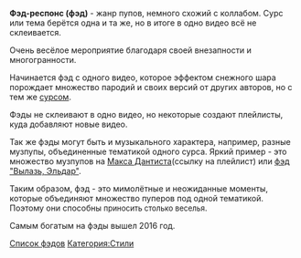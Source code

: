 '''Фэд-респонс (фэд)''' - жанр пупов, немного схожий с коллабом. Сурс или тема берётся одна и та же, но в итоге в одно видео всё не склеивается.

Очень весёлое мероприятие благодаря своей внезапности и многогранности.

Начинается фэд с одного видео, которое эффектом снежного шара порождает множество пародий и своих версий от других авторов, но с тем же [[Термины#С|сурсом]]. 

Фэды не склеивают в одно видео, но некоторые создают плейлисты, куда добавляют новые видео.

Так же фэды могут быть и музыкального характера, например, разные музпупы, объединенные тематикой одного сурса. Яркий пример - это множество музпупов на [[MaxDentist|Макса Дантиста]](ссылку на плейлист) или [[Вылазь Эльдар Фэд|фэд "Вылазь, Эльдар"]].

Таким образом, фэд - это мимолётные и неожиданные моменты, которые объединяют множество пуперов под одной тематикой. Поэтому они способны <span style="font-size:13px;">приносить столько веселья</span>.

Самым богатым на фэды вышел 2016 год. 

[http://ru.ruspoop.wikia.com/wiki/%D0%9A%D0%B0%D1%82%D0%B5%D0%B3%D0%BE%D1%80%D0%B8%D1%8F:%D0%A4%D1%8D%D0%B4%D1%8B Список фэдов]
[[Категория:Стили]]